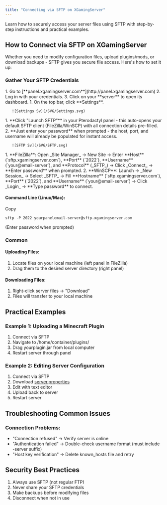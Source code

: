 ```yaml
---
title: "Connecting via SFTP on XGamingServer"
---
```


Learn how to securely access your server files using SFTP with step-by-step instructions and practical examples.

## How to Connect via SFTP on XGamingServer

Whether you need to modify configuration files, upload plugins/mods, or download backups - SFTP gives you secure file access. Here's how to set it up:

### Gather Your SFTP Credentials

<Steps>
  <Step title="Login into the Panel">
    1. Go to [**panel.xgamingserver.com**](http://panel.xgamingserver.com)
    2. Log in with your credentials.
    3. Click on your **server** to open its dashboard.
  </Step>
  <Step title="Open the Settings tab">
    1. On the top bar, click **Settings**.

       ![Settings Sv](/SVG/Settings.svg)
  </Step>
  <Step title="Connecting Via Filezilla/WinSCP Quick login">
    1. **Click "Launch SFTP"** in your Pterodactyl panel - this auto-opens your default SFTP client (FileZilla/WinSCP) with all connection details pre-filled.
    2. **Just enter your password** when prompted - the host, port, and username will already be populated for instant access.

       ![SFTP Sv](/SVG/SFTP.svg)
  </Step>
  <Step title="Manual connection on Filezilla and WinSCP">
    1. **FileZilla**: Open _Site Manager_ → New Site → Enter **Host** (`sftp.xgamingserver.com`), **Port** (`2022`), **Username** (`your@email-server`), and **Protocol** (_SFTP_) → Click _Connect_ → **Enter password** when prompted.
    2. **WinSCP**: Launch → _New Session_ → Select _SFTP_ → Fill **Hostname** (`sftp.xgamingserver.com`), **Port** (`2022`), and **Username** (`your@email-server`) → Click _Login_ → **Type password** to connect.
  </Step>
</Steps>

#### Command Line (Linux/Mac):

Copy

```
sftp -P 2022 yourpanelemail-server@sftp.xgamingserver.com
```

(Enter password when prompted)

### Common 

#### Uploading Files:

1. Locate files on your local machine (left panel in FileZilla)
2. Drag them to the desired server directory (right panel)

#### Downloading Files:

1. Right-click server files → "Download"
2. Files will transfer to your local machine

## Practical Examples

### Example 1: Uploading a Minecraft Plugin

1. Connect via SFTP
2. Navigate to /home/container/plugins/
3. Drag yourplugin.jar from local computer
4. Restart server through panel

### Example 2: Editing Server Configuration

1. Connect via SFTP
2. Download [server.properties](http://server.properties)
3. Edit with text editor
4. Upload back to server
5. Restart server

## Troubleshooting Common Issues

### Connection Problems:

- "Connection refused" → Verify server is online
- "Authentication failed" → Double-check username format (must include -server suffix)
- "Host key verification" → Delete known_hosts file and retry

### 

## Security Best Practices

1. Always use SFTP (not regular FTP)
2. Never share your SFTP credentials
3. Make backups before modifying files
4. Disconnect when not in use
